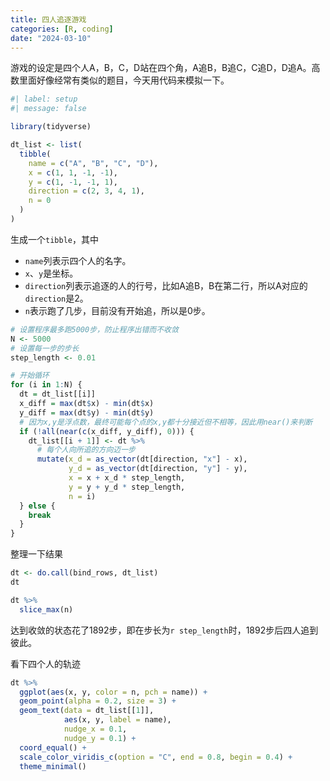 ```yaml
---
title: 四人追逐游戏
categories: [R, coding]
date: "2024-03-10"
---
```


游戏的设定是四个人A，B，C，D站在四个角，A追B，B追C，C追D，D追A。高数里面好像经常有类似的题目，今天用代码来模拟一下。


```r
#| label: setup
#| message: false

library(tidyverse)
```

```r
dt_list <- list(
  tibble(
    name = c("A", "B", "C", "D"),
    x = c(1, 1, -1, -1),
    y = c(1, -1, -1, 1),
    direction = c(2, 3, 4, 1),
    n = 0
  )
)
```

生成一个`tibble`，其中

-   `name`列表示四个人的名字。
-   `x`、`y`是坐标。
-   `direction`列表示追逐的人的行号，比如A追B，B在第二行，所以A对应的`direction`是2。
-   `n`表示跑了几步，目前没有开始追，所以是0步。

```r
# 设置程序最多跑5000步，防止程序出错而不收敛
N <- 5000   
# 设置每一步的步长
step_length <- 0.01

# 开始循环
for (i in 1:N) {
  dt = dt_list[[i]]
  x_diff = max(dt$x) - min(dt$x)
  y_diff = max(dt$y) - min(dt$y)
  # 因为x,y是浮点数，最终可能每个点的x,y都十分接近但不相等，因此用near()来判断
  if (!all(near(c(x_diff, y_diff), 0))) {
    dt_list[[i + 1]] <- dt %>% 
      # 每个人向所追的方向迈一步
      mutate(x_d = as_vector(dt[direction, "x"] - x),
             y_d = as_vector(dt[direction, "y"] - y),
             x = x + x_d * step_length,
             y = y + y_d * step_length,
             n = i)
  } else {
    break
  }
}
```

整理一下结果

```r
dt <- do.call(bind_rows, dt_list)
dt
```

```r
dt %>% 
  slice_max(n)
```

达到收敛的状态花了1892步，即在步长为`r step_length`时，1892步后四人追到彼此。

看下四个人的轨迹

```r
dt %>% 
  ggplot(aes(x, y, color = n, pch = name)) +
  geom_point(alpha = 0.2, size = 3) +
  geom_text(data = dt_list[[1]],
            aes(x, y, label = name),
            nudge_x = 0.1,
            nudge_y = 0.1) +
  coord_equal() +
  scale_color_viridis_c(option = "C", end = 0.8, begin = 0.4) +
  theme_minimal()
```

